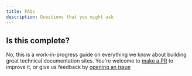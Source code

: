 ```yaml
---
title: FAQs
description: Questions that you might ask
---
```


## Is this complete?

No, this is a work-in-progress guide on everything we know about building great technical documentation sites. You're welcome to [make a PR](https://github.com/ritza-co/docs.ritza.co/pulls) to improve it, or give us feedback by [opening an issue](https://github.com/ritza-co/docs.ritza.co/issues)

